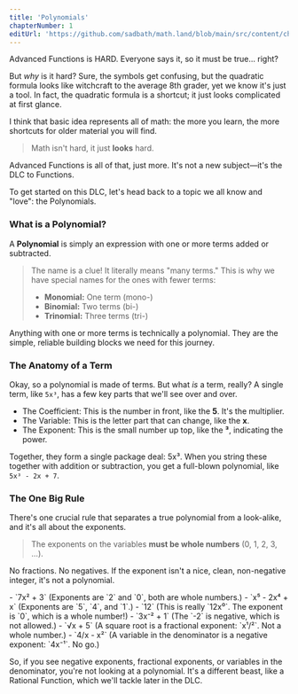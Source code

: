 ```yaml
---
title: 'Polynomials'
chapterNumber: 1
editUrl: 'https://github.com/sadbath/math.land/blob/main/src/content/chapters/adv-func/polynomials-intro.mdx'
---
```


Advanced Functions is <Highlight color="yellow">HARD</Highlight>. Everyone says it, so it must be true... right?

But *why* is it hard? Sure, the symbols get confusing, but the <Emph>quadratic formula</Emph> looks like witchcraft to the average 8th grader, yet we know it's just a tool. In fact, the quadratic formula is a <Emph>shortcut</Emph>; it just looks complicated at first glance.

I think that basic idea represents all of math: the more you learn, the more shortcuts for older material you will find.

> Math isn't hard, it just **looks** hard.

Advanced Functions is all of that, just more. It's not a new subject—it's the <Emph>DLC to Functions</Emph>.

To get started on this DLC, let's head back to a topic we all know and "love": the <Link href="/chapters/adv-func/polynomials" type="name">Polynomials</Link>.

### What is a Polynomial?

A **Polynomial** is simply an expression with one or more terms added or subtracted.

> The name is a clue! It literally means "many terms." This is why we have special names for the ones with fewer terms:
> - **Monomial:** One term (<Highlight color="green">mono-</Highlight>)
> - **Binomial:** Two terms (<Highlight color="blue">bi-</Highlight>)
> - **Trinomial:** Three terms (<Highlight color="pink">tri-</Highlight>)

Anything with one or more terms is technically a polynomial. They are the simple, reliable building blocks we need for this journey.

### The Anatomy of a Term

Okay, so a polynomial is made of terms. But what *is* a term, really? A single term, like `5x³`, has a few key parts that we'll see over and over.

<ul>
    <li>The <Highlight color="blue">Coefficient</Highlight>: This is the number in front, like the <strong>5</strong>. It's the multiplier.</li>
    <li>The <Highlight color="pink">Variable</Highlight>: This is the letter part that can change, like the <strong>x</strong>.</li>
    <li>The <Highlight color="green">Exponent</Highlight>: This is the small number up top, like the <strong>³</strong>, indicating the power.</li>
</ul>

Together, they form a single package deal: <Highlight color="blue">5</Highlight><Highlight color="pink">x</Highlight><Highlight color="green">³</Highlight>. When you string these together with addition or subtraction, you get a full-blown polynomial, like `5x³ - 2x + 7`.

### The One Big Rule

There's one crucial rule that separates a true polynomial from a look-alike, and it's all about the exponents.

> The exponents on the variables **must be whole numbers** (0, 1, 2, 3, ...).

No fractions. No negatives. If the exponent isn't a nice, clean, non-negative integer, it's not a polynomial.

<RuleList type="good" title="These ARE Polynomials:">
    - `7x² + 3` (Exponents are `2` and `0`, both are whole numbers.)
    - `x⁵ - 2x⁴ + x` (Exponents are `5`, `4`, and `1`.)
    - `12` (This is really `12x⁰`. The exponent is `0`, which is a whole number!)
</RuleList>

<RuleList type="bad" title="These are NOT Polynomials:">
    - `3x⁻² + 1` (The `-2` is negative, which is not allowed.)
    - `√x + 5` (A square root is a fractional exponent: `x¹/²`. Not a whole number.)
    - `4/x - x²` (A variable in the denominator is a negative exponent: `4x⁻¹`. No go.)
</RuleList>

So, if you see negative exponents, fractional exponents, or variables in the denominator, you're not looking at a polynomial. It's a different beast, like a <Link href="/chapters/adv-func/rational-functions" type="name">Rational Function</Link>, which we'll tackle later in the DLC.